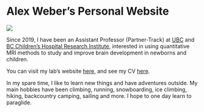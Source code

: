 # Alex Weber's Personal Website

![](images/alexpic_tricouni.jpg)

Since 2019, I have been an Assistant Professor (Partner-Track) at [UBC](https://pediatrics.med.ubc.ca/) and [BC Children's Hospital Research Institute](https://www.bcchr.ca/), interested in using quantitative MRI methods to study and improve brain development in newborns and children.

You can visit my lab's website [here](https://weberlab.github.io/), and see my CV [here](https://github.com/weberam2/UBC_Annotated_CV/blob/main/UBC_CV.pdf).

In my spare time, I like to learn new things and have adventures outside. My
main hobbies have been climbing, running, snowboarding, ice climbing, hiking,
backcountry camping, sailing and more. I hope to one day learn to paraglide.
